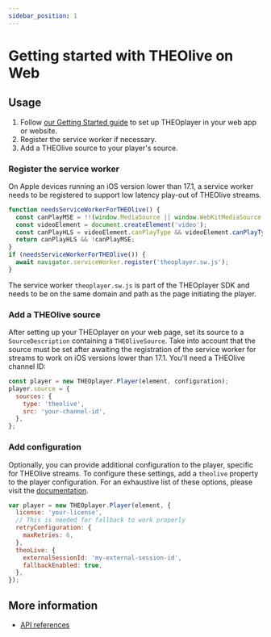 ```yaml
---
sidebar_position: 1
---
```


# Getting started with THEOlive on Web

## Usage

1. Follow [our Getting Started guide](/theoplayer/getting-started/sdks/web/getting-started/)
   to set up THEOplayer in your web app or website.
2. Register the service worker if necessary.
3. Add a THEOlive source to your player's source.

### Register the service worker

On Apple devices running an iOS version lower than 17.1, a service worker needs to be registered to support low
latency play-out of THEOlive streams.

```javascript
function needsServiceWorkerForTHEOlive() {
  const canPlayMSE = !!(window.MediaSource || window.WebKitMediaSource || window.ManagedMediaSource);
  const videoElement = document.createElement('video');
  const canPlayHLS = videoElement.canPlayType && videoElement.canPlayType('application/vnd.apple.mpegURL') !== '';
  return canPlayHLS && !canPlayMSE;
}
if (needsServiceWorkerForTHEOlive()) {
  await navigator.serviceWorker.register('theoplayer.sw.js');
}
```

The service worker `theoplayer.sw.js` is part of the THEOplayer SDK and needs to be on the same domain and path as the
page initiating the player.

### Add a THEOlive source

After setting up your THEOplayer on your web page, set its source to a `SourceDescription` containing a `THEOliveSource`.
Take into account that the source must be set after awaiting the registration of the service worker for streams to work
on iOS versions lower than 17.1.
You'll need a THEOlive channel ID:

```javascript
const player = new THEOplayer.Player(element, configuration);
player.source = {
  sources: {
    type: 'theolive',
    src: 'your-channel-id',
  },
};
```

### Add configuration

Optionally, you can provide additional configuration to the player, specific for THEOlive streams. To
configure these settings, add a `theolive` property to the player configuration. For an exhaustive list of these options,
please visit the [documentation](pathname:///theoplayer/v9/api-reference/web/interfaces/TheoLiveConfiguration.html).

```javascript
var player = new THEOplayer.Player(element, {
  license: 'your-license',
  // This is needed for fallback to work properly
  retryConfiguration: {
    maxRetries: 6,
  },
  theoLive: {
    externalSessionId: 'my-external-session-id',
    fallbackEnabled: true,
  },
});
```

## More information

- [API references](pathname:///theoplayer/v9/api-reference/web/interfaces/TheoLiveSource.html)
